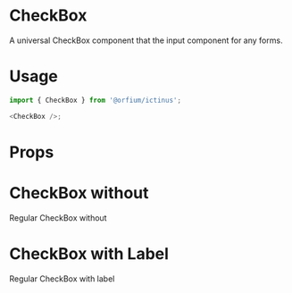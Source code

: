 
<Meta title="Design System/CheckBox" component={CheckBox} />

# CheckBox

A universal CheckBox component that the input component for any forms.

# Usage

```js
import { CheckBox } from '@orfium/ictinus';

<CheckBox />;
```

# Props

<Props of={CheckBox} />

# CheckBox without

Regular CheckBox without

<Preview>
  <Story name="CheckBox without">
    <div>
      <Stack>
        <CheckBox checked={true} />
        <CheckBox checked={false} />
        <CheckBox checked={true} intermediate />
        <CheckBox checked={false} intermediate />
        <CheckBox checked={false} intermediate disabled />
      </Stack>
      <Stack>
        <CheckBox checked={true} filled={false} />
        <CheckBox checked={false} filled={false} />
        <CheckBox checked={true} filled={false} intermediate />
        <CheckBox checked={false} filled={false} intermediate />
        <CheckBox checked={false} filled={false} intermediate disabled />
      </Stack>
    </div>
  </Story>
</Preview>

# CheckBox with Label

Regular CheckBox with label

<Preview>
  <Story name="CheckBox with Label">
    <div>
      <Stack>
        <CheckBox checked={false} label={'Not checked single'} />
        <CheckBox checked label={'Checked Single'} />
        <CheckBox checked={true} label={'Disabled single'} disabled />
        <CheckBox checked={true} intermediate label={'Checked intermediate'} />
        <CheckBox checked={false} intermediate label={'Not checked intermediate'} />
        <CheckBox checked={true} intermediate label={'Disabled checked intermediate'} disabled />
      </Stack>
      <Stack>
        <CheckBox checked={false} filled={false} label={'Not checked single'} />
        <CheckBox checked filled={false} label={'Checked Single'} />
        <CheckBox checked={true} filled={false} label={'Disabled single'} disabled />
        <CheckBox checked={true} filled={false} intermediate label={'Checked intermediate'} />
        <CheckBox checked={false} filled={false} intermediate label={'Not checked intermediate'} />
        <CheckBox checked={true} filled={false} intermediate label={'Disabled checked intermediate'} disabled />
      </Stack>
    </div>
  </Story>
</Preview>

<Preview>
  <Story name="CheckBox with Props" parameters={{ decorators: [withKnobs] }}>
    <Stack>
      <CheckBox 
        checked={boolean('checked', false)} 
        intermediate={boolean('intermediate', false)} 
        filled={boolean('filled', true)} 
        label={text('custom label', '')} 
        disabled={boolean('disabled', false)} 
      />
    </Stack>
  </Story>
</Preview>